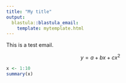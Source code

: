 ```yaml
---
title: "My title"
output:
  blastula::blastula_email:
    template: mytemplate.html
---
```


This is a test email.

$$
y = a + bx + cx^2
$$

```r
x <- 1:10
summary(x)
```